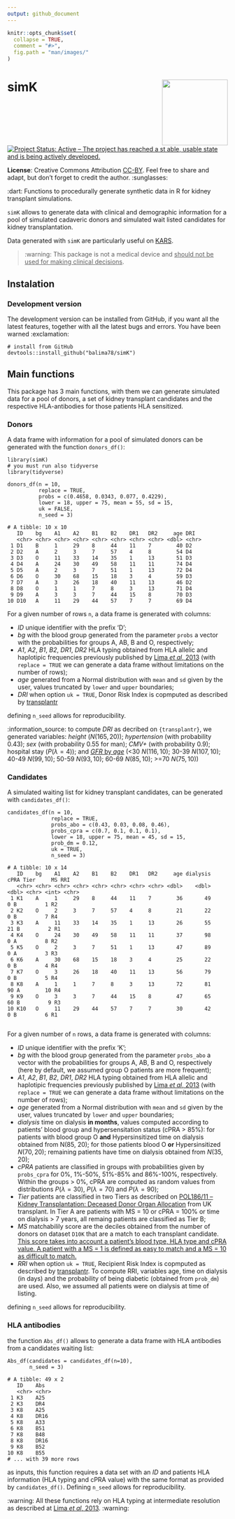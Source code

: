 ```yaml
---
output: github_document
---
```


<!-- README.md is generated from README.Rmd. Please edit that file -->

```r
knitr::opts_chunk$set(
  collapse = TRUE,
  comment = "#>",
  fig.path = "man/images/"
)
```

# simK <img src="man/figures/logo.png" height="150" align="right"/>

[![Project Status: Active – The project has reached a st
able, usable state and is being actively developed.](https://www.repostatus.org/badges/latest/active.svg)](https://www.repostatus.org/#active)

**License**: Creative Commons Attribution [CC-BY](https://creativecommons.org/licenses/by/2.0/). Feel free to share and adapt, but don't forget to credit the author. :sunglasses:



:dart: Functions to procedurally generate synthetic data in R for kidney transplant simulations.

`simK` allows to generate data with clinical and demographic information for a pool of simulated cadaveric donors and simulated wait listed candidates for kidney transplantation.

Data generated with `simK` are particularly useful on [KARS](https://balima.shinyapps.io/kars/).

> :warning: This package is not a medical device and <ins>should not be used for making clinical decisions</ins>.

## Instalation

### Development version 

The development version can be installed from GitHub, if you want all the latest features, together with all the latest bugs and errors. You have been warned :exclamation:

```
# install from GitHub
devtools::install_github("balima78/simK")
```

## Main functions

This package has 3 main functions, with them we can generate simulated data for a pool of donors, a set of kidney transplant candidates and the respective HLA-antibodies for those patients HLA sensitized.

### Donors

A data frame with information for a pool of simulated donors can be generated with the function `donors_df()`:

```
library(simK)
# you must run also tidyverse
library(tidyverse)

donors_df(n = 10, 
          replace = TRUE, 
          probs = c(0.4658, 0.0343, 0.077, 0.4229), 
          lower = 18, upper = 75, mean = 55, sd = 15, 
          uk = FALSE, 
          n_seed = 3)
          
# A tibble: 10 x 10
   ID    bg    A1    A2    B1    B2    DR1   DR2     age DRI  
   <chr> <chr> <chr> <chr> <chr> <chr> <chr> <chr> <dbl> <chr>
 1 D1    B     1     29    8     44    11    7        40 D2   
 2 D2    A     2     3     7     57    4     8        54 D4   
 3 D3    O     11    33    14    35    1     13       51 D3   
 4 D4    A     24    30    49    58    11    11       74 D4   
 5 D5    A     2     3     7     51    1     13       72 D4   
 6 D6    O     30    68    15    18    3     4        59 D3   
 7 D7    A     3     26    18    40    11    13       46 D2   
 8 D8    O     1     1     7     8     3     13       71 D4   
 9 D9    A     3     3     7     44    15    8        70 D3   
10 D10   A     11    29    44    57    7     7        69 D4 
```

For a given number of rows `n`, a data frame is generated with columns: 

  + *ID* unique identifier with the prefix 'D'; 
  + *bg* with the blood group generated from the parameter `probs` a vector with the probabilities for groups A, AB, B and O, respectively; 
  + *A1*, *A2*, *B1*, *B2*, *DR1*, *DR2* HLA typing obtained from HLA allelic and haplotipic frequencies previously published by [Lima *et al*, 2013](https://12f11c1f-960a-f627-594d-b8ce276384f7.filesusr.com/ugd/3e838e_dc548dede99a4db5869c3d2c20c2d16f.pdf?index=true) (with `replace = TRUE` we can generate a data frame without limitations on the number of rows);
  + *age* generated from a Normal distribution with `mean` and `sd` given by the user, values truncated by `lower` and `upper` boundaries;
  + *DRI* when option `uk = TRUE`, Donor Risk Index is copmputed as described by [transplantr](https://transplantr.txtools.net/articles/kidney_risk_scores.html) 
  
defining `n_seed` allows for reproducibility.

:information_source: to compute *DRI* as decribed on `{transplantr}`, we generated variables: *height* ($N(165,20)$); *hypertension* (with probability $0.43$); *sex* (with probability $0.55$ for man); *CMV+* (with probability $0.9$); hospital stay ($P(\lambda = 4)$); and [*GFR* by *age*](https://www.kidney.org/atoz/content/gfr) (<30 $N(116,10)$; 30-39 $N(107,10)$; 40-49 $N(99,10)$; 50-59 $N(93,10)$; 60-69 $N(85, 10)$; >=70  $N(75, 10)$) 

### Candidates

A simulated waiting list for kidney transplant candidates, can be generated with `candidates_df()`:

```
candidates_df(n = 10, 
              replace = TRUE,
              probs_abo = c(0.43, 0.03, 0.08, 0.46),
              probs_cpra = c(0.7, 0.1, 0.1, 0.1),
              lower = 18, upper = 75, mean = 45, sd = 15,
              prob_dm = 0.12,
              uk = TRUE,
              n_seed = 3)
              
# A tibble: 10 x 14
   ID    bg    A1    A2    B1    B2    DR1   DR2     age dialysis  cPRA Tier     MS RRI  
   <chr> <chr> <chr> <chr> <chr> <chr> <chr> <chr> <dbl>    <dbl> <dbl> <chr> <int> <chr>
 1 K1    A     1     29    8     44    11    7        36       49     0 B         1 R2   
 2 K2    O     2     3     7     57    4     8        21       22     0 B         7 R4   
 3 K3    A     11    33    14    35    1     13       26       55    21 B         2 R1   
 4 K4    O     24    30    49    58    11    11       37       98     0 A         8 R2   
 5 K5    O     2     3     7     51    1     13       47       89     0 A         3 R3   
 6 K6    A     30    68    15    18    3     4        25       22     0 B         4 R4   
 7 K7    O     3     26    18    40    11    13       56       79     0 B         5 R4   
 8 K8    A     1     1     7     8     3     13       72       81    90 A        10 R4   
 9 K9    O     3     3     7     44    15    8        47       65    60 B         9 R3   
10 K10   O     11    29    44    57    7     7        30       42     0 B         6 R1    
              
```

For a given number of `n` rows, a data frame is generated with columns: 

  + *ID* unique identifier with the prefix 'K'; 
  + *bg* with the blood group generated from the parameter `probs_abo` a vector with the probabilities for groups A, AB, B and O, respectively (here by default, we assumed group O patients are more frequent); 
  + *A1*, *A2*, *B1*, *B2*, *DR1*, *DR2* HLA typing obtained from HLA allelic and haplotipic frequencies previously published by [Lima *et al*, 2013](https://12f11c1f-960a-f627-594d-b8ce276384f7.filesusr.com/ugd/3e838e_dc548dede99a4db5869c3d2c20c2d16f.pdf?index=true) (with `replace = TRUE` we can generate a data frame without limitations on the number of rows);
  + *age* generated from a Normal distribution with `mean` and `sd` given by the user, values truncated by `lower` and `upper` boundaries;
  + *dialysis* time on dialysis **in months**, values computed according to patients' blood group and hypersensitation status (cPRA > 85%): for patients with blood group O **and** Hypersinsitized time on dialysis obtained from N(85, 20); for those patients blood O **or** Hypersinsitized $N(70,20)$; remaining patients have time on dialysis obtained from $N(35,20)$;
  + *cPRA* patients are classified in groups with probabilities given by `probs_cpra` for 0%, 1%-50%, 51%-85% and 86%-100%, respectively. Within the groups > 0%, cPRA are computed as random values from distributions $P(\lambda = 30)$, $P(\lambda = 70)$ and $P(\lambda = 90)$;
  + *Tier* patients are classified in two Tiers as described on [POL186/11 – Kidney Transplantation: Deceased Donor Organ Allocation](https://nhsbtdbe.blob.core.windows.net/umbraco-assets-corp/22127/pol186.pdf) from UK transplant. In Tier A are patients with MS = 10 or cPRA = 100% or time on dialysis > 7 years, all remaing patients are classified as Tier B;
  + *MS* matchabilily score are the deciles obtained from the number of donors on dataset `D10K` that are a match to each transplant candidate. [This score takes into account a patient’s blood type, HLA type and cPRA value. A patient with a MS = 1 is defined as easy to match and a MS = 10 as difficult to match.](https://www.odt.nhs.uk/odt-structures-and-standards/odt-hub-programme/kidney-offering-scheme/#:~:text=blood%20group%20match-,Key%20terms,10%20as%20difficult%20to%20match)
  + *RRI* when option `uk = TRUE`, Recipient Risk Index is copmputed as described by [transplantr](https://transplantr.txtools.net/articles/kidney_risk_scores.html). To compute RRI, variables age, time on dialysis (in days) and the probability of being diabetic (obtained from `prob_dm`) are used. Also, we assumed all patients were on dialysis at time of listing.
  
defining `n_seed` allows for reproducibility.

### HLA antibodies

the function `Abs_df()` allows to generate a data frame with HLA antibodies from a candidates waiting list:

```
Abs_df(candidates = candidates_df(n=10), 
       n_seed = 3)
       
# A tibble: 49 x 2
   ID    Abs  
   <chr> <chr>
 1 K3    A25  
 2 K3    DR4  
 3 K8    A25  
 4 K8    DR16 
 5 K8    A33  
 6 K8    B51  
 7 K8    B48  
 8 K8    DR16 
 9 K8    B52  
10 K8    B55  
# ... with 39 more rows
```

as inputs, this function requires a data set with an *ID* and patients HLA information (HLA typing and cPRA value) with the same format as provided  by `candidates_df()`. Defining `n_seed` allows for reproducibility.

:warning: 
All these functions rely on HLA typing at intermediate resolution as described at  [Lima *et al*, 2013](https://12f11c1f-960a-f627-594d-b8ce276384f7.filesusr.com/ugd/3e838e_dc548dede99a4db5869c3d2c20c2d16f.pdf?index=true).
:warning:
